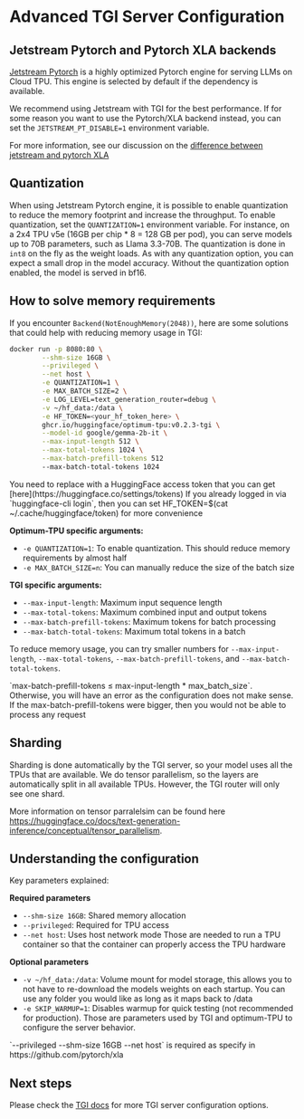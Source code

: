 # Advanced TGI Server Configuration

## Jetstream Pytorch and Pytorch XLA backends

[Jetstream Pytorch](https://github.com/AI-Hypercomputer/jetstream-pytorch) is a highly optimized Pytorch engine for serving LLMs on Cloud TPU. This engine is selected by default if the dependency is available.

We recommend using Jetstream with TGI for the best performance. If for some reason you want to use the Pytorch/XLA backend instead, you can set the `JETSTREAM_PT_DISABLE=1` environment variable. 

For more information, see our discussion on the [difference between jetstream and pytorch XLA](./conceptual_guide/difference)

## Quantization
When using Jetstream Pytorch engine, it is possible to enable quantization to reduce the memory footprint and increase the throughput. To enable quantization, set the `QUANTIZATION=1` environment variable. For instance, on a 2x4 TPU v5e (16GB per chip * 8 = 128 GB per pod), you can serve models up to 70B parameters, such as Llama 3.3-70B. The quantization is done in `int8` on the fly as the weight loads. As with any quantization option, you can expect a small drop in the model accuracy. Without the quantization option enabled, the model is served in bf16.

## How to solve memory requirements

If you encounter `Backend(NotEnoughMemory(2048))`, here are some solutions that could help with reducing memory usage in TGI:

```bash
docker run -p 8080:80 \
        --shm-size 16GB \
        --privileged \
        --net host \
        -e QUANTIZATION=1 \
        -e MAX_BATCH_SIZE=2 \
        -e LOG_LEVEL=text_generation_router=debug \
        -v ~/hf_data:/data \
        -e HF_TOKEN=<your_hf_token_here> \
        ghcr.io/huggingface/optimum-tpu:v0.2.3-tgi \
        --model-id google/gemma-2b-it \
        --max-input-length 512 \
        --max-total-tokens 1024 \
        --max-batch-prefill-tokens 512
        --max-batch-total-tokens 1024
```

<Tip warning={true}>
You need to replace <your_hf_token_here> with a HuggingFace access token that you can get [here](https://huggingface.co/settings/tokens)
</Tip>

<Tip warning>
If you already logged in via `huggingface-cli login`, then you can set HF_TOKEN=$(cat ~/.cache/huggingface/token) for more convenience
</Tip>

**Optimum-TPU specific arguments:**
- `-e QUANTIZATION=1`: To enable quantization. This should reduce memory requirements by almost half
- `-e MAX_BATCH_SIZE=n`: You can manually reduce the size of the batch size

**TGI specific arguments:**
- `--max-input-length`: Maximum input sequence length
- `--max-total-tokens`: Maximum combined input and output tokens
- `--max-batch-prefill-tokens`: Maximum tokens for batch processing
- `--max-batch-total-tokens`: Maximum total tokens in a batch

To reduce memory usage, you can try smaller numbers for  `--max-input-length`, `--max-total-tokens`, `--max-batch-prefill-tokens`, and `--max-batch-total-tokens`. 

<Tip warning={true}>
`max-batch-prefill-tokens ≤ max-input-length * max_batch_size`. Otherwise, you will have an error as the configuration does not make sense. If the max-batch-prefill-tokens were bigger, then you would not be able to process any request
</Tip>

## Sharding
Sharding is done automatically by the TGI server, so your model uses all the TPUs that are available. We do tensor parallelism, so the layers are automatically split in all available TPUs. However, the TGI router will only see one shard. 

More information on tensor parralelsim can be found here https://huggingface.co/docs/text-generation-inference/conceptual/tensor_parallelism.

## Understanding the configuration

Key parameters explained:

**Required parameters**
- `--shm-size 16GB`: Shared memory allocation
- `--privileged`: Required for TPU access
- `--net host`: Uses host network mode
Those are needed to run a TPU container so that the container can properly access the TPU hardware

**Optional parameters**
- `-v ~/hf_data:/data`: Volume mount for model storage, this allows you to not have to re-download the models weights on each startup. You can use any folder you would like as long as it maps back to /data
- `-e SKIP_WARMUP=1`: Disables warmup for quick testing (not recommended for production).
Those are parameters used by TGI and optimum-TPU to configure the server behavior.


<Tip warning={true}>
`--privileged --shm-size 16GB --net host` is required as specify in https://github.com/pytorch/xla
</Tip>

## Next steps
Please check the [TGI docs](https://huggingface.co/docs/text-generation-inference) for more TGI server configuration options.